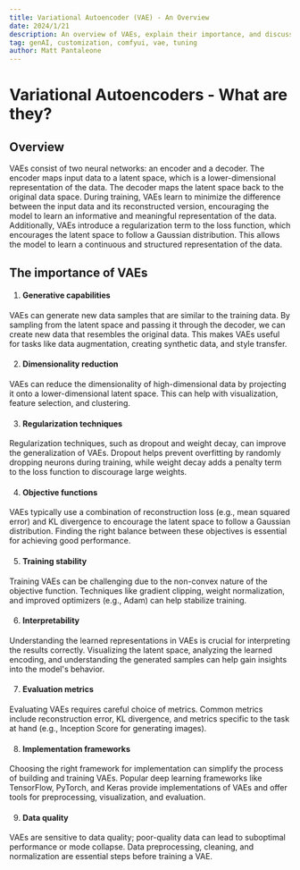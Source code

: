 ```yaml
---
title: Variational Autoencoder (VAE) - An Overview
date: 2024/1/21
description: An overview of VAEs, explain their importance, and discuss considerations for implementing them into modern workflows.
tag: genAI, customization, comfyui, vae, tuning
author: Matt Pantaleone
---
```


# Variational Autoencoders - What are they?

## Overview

VAEs consist of two neural networks: an encoder and a decoder. The encoder maps input data to a latent space, which is a lower-dimensional representation of the data. The decoder maps the latent space back to the original data space. During training, VAEs learn to minimize the difference between the input data and its reconstructed version, encouraging the model to learn an informative and meaningful representation of the data. Additionally, VAEs introduce a regularization term to the loss function, which encourages the latent space to follow a Gaussian distribution. This allows the model to learn a continuous and structured representation of the data.

## The importance of VAEs

1. #### Generative capabilities

VAEs can generate new data samples that are similar to the training data. By sampling from the latent space and passing it through the decoder, we can create new data that resembles the original data. This makes VAEs useful for tasks like data augmentation, creating synthetic data, and style transfer.

2. #### Dimensionality reduction

VAEs can reduce the dimensionality of high-dimensional data by projecting it onto a lower-dimensional latent space. This can help with visualization, feature selection, and clustering.

3. #### Regularization techniques

Regularization techniques, such as dropout and weight decay, can improve the generalization of VAEs. Dropout helps prevent overfitting by randomly dropping neurons during training, while weight decay adds a penalty term to the loss function to discourage large weights.

4. #### Objective functions

VAEs typically use a combination of reconstruction loss (e.g., mean squared error) and KL divergence to encourage the latent space to follow a Gaussian distribution. Finding the right balance between these objectives is essential for achieving good performance.

5. #### Training stability

Training VAEs can be challenging due to the non-convex nature of the objective function. Techniques like gradient clipping, weight normalization, and improved optimizers (e.g., Adam) can help stabilize training.

6. #### Interpretability

Understanding the learned representations in VAEs is crucial for interpreting the results correctly. Visualizing the latent space, analyzing the learned encoding, and understanding the generated samples can help gain insights into the model's behavior.

7. #### Evaluation metrics

Evaluating VAEs requires careful choice of metrics. Common metrics include reconstruction error, KL divergence, and metrics specific to the task at hand (e.g., Inception Score for generating images).

8. #### Implementation frameworks

Choosing the right framework for implementation can simplify the process of building and training VAEs. Popular deep learning frameworks like TensorFlow, PyTorch, and Keras provide implementations of VAEs and offer tools for preprocessing, visualization, and evaluation.

9. #### Data quality

VAEs are sensitive to data quality; poor-quality data can lead to suboptimal performance or mode collapse. Data preprocessing, cleaning, and normalization are essential steps before training a VAE.